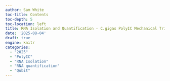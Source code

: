 ```yaml
---
author: Sam White
toc-title: Contents
toc-depth: 5
toc-location: left
title: RNA Isolation and Quantification - C.gigas PolyIC Mechanical Trials for Valentina Using Quick-DNA RNA MiniPrep Plus Kit
date: '2025-08-04'
draft: true
engine: knitr
categories: 
  - "2025"
  - "PolyIC"
  - "RNA Isolation"
  - "RNA quantification"
  - "Qubit"
---
```

